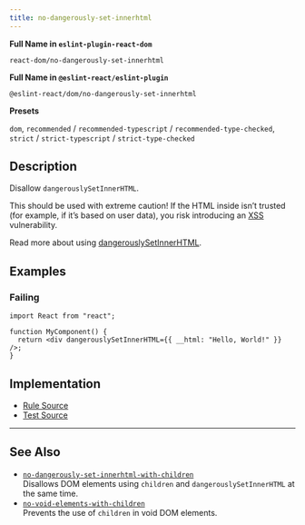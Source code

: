 ```yaml
---
title: no-dangerously-set-innerhtml
---
```


**Full Name in `eslint-plugin-react-dom`**

```plain copy
react-dom/no-dangerously-set-innerhtml
```

**Full Name in `@eslint-react/eslint-plugin`**

```plain copy
@eslint-react/dom/no-dangerously-set-innerhtml
```

**Presets**

`dom`, `recommended` / `recommended-typescript` / `recommended-type-checked`, `strict` / `strict-typescript` / `strict-type-checked`
## Description

Disallow `dangerouslySetInnerHTML`.

This should be used with extreme caution! If the HTML inside isn’t trusted (for example, if it’s based on user data), you risk introducing an [XSS](https://en.wikipedia.org/wiki/Cross-site_scripting) vulnerability.

Read more about using [dangerouslySetInnerHTML](https://react.dev/reference/react-dom/components/common#dangerously-setting-the-inner-html).

## Examples

### Failing

```tsx
import React from "react";

function MyComponent() {
  return <div dangerouslySetInnerHTML={{ __html: "Hello, World!" }} />;
}
```

## Implementation

- [Rule Source](https://github.com/Rel1cx/eslint-react/tree/main/packages/plugins/eslint-plugin-react-dom/src/rules/no-dangerously-set-innerhtml.ts)
- [Test Source](https://github.com/Rel1cx/eslint-react/tree/main/packages/plugins/eslint-plugin-react-dom/src/rules/no-dangerously-set-innerhtml.spec.ts)

---

## See Also

- [`no-dangerously-set-innerhtml-with-children`](./dom-no-dangerously-set-innerhtml-with-children)\
  Disallows DOM elements using `children` and `dangerouslySetInnerHTML` at the same time.
- [`no-void-elements-with-children`](./dom-no-void-elements-with-children)\
  Prevents the use of `children` in void DOM elements.
